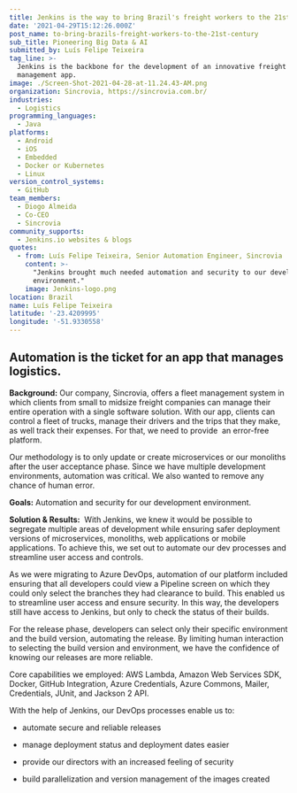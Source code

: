 ```yaml
---
title: Jenkins is the way to bring Brazil's freight workers to the 21st century
date: '2021-04-29T15:12:26.000Z'
post_name: to-bring-brazils-freight-workers-to-the-21st-century
sub_title: Pioneering Big Data & AI
submitted_by: Luís Felipe Teixeira
tag_line: >-
  Jenkins is the backbone for the development of an innovative freight
  management app.
image: ./Screen-Shot-2021-04-28-at-11.24.43-AM.png
organization: Sincrovia, https://sincrovia.com.br/
industries:
  - Logistics
programming_languages:
  - Java
platforms:
  - Android
  - iOS
  - Embedded
  - Docker or Kubernetes
  - Linux
version_control_systems:
  - GitHub
team_members:
  - Diogo Almeida
  - Co-CEO
  - Sincrovia
community_supports:
  - Jenkins.io websites & blogs
quotes:
  - from: Luís Felipe Teixeira, Senior Automation Engineer, Sincrovia
    content: >-
      "Jenkins brought much needed automation and security to our development
      environment."
    image: Jenkins-logo.png
location: Brazil
name: Luís Felipe Teixeira
latitude: '-23.4209995'
longitude: '-51.9330558'
---
```

## Automation is the ticket for an app that manages logistics.

**Background:** Our company, Sincrovia, offers a fleet management system in which clients from small to midsize freight companies can manage their entire operation with a single software solution. With our app, clients can control a fleet of trucks, manage their drivers and the trips that they make, as well track their expenses. For that, we need to provide  an error-free platform.

Our methodology is to only update or create microservices or our monoliths after the user acceptance phase. Since we have multiple development environments, automation was critical. We also wanted to remove any chance of human error.

**Goals:** Automation and security for our development environment.

<Testimonal idx="0" />

**Solution & Results:**  With Jenkins, we knew it would be possible to segregate multiple areas of development while ensuring safer deployment versions of microservices, monoliths, web applications or mobile applications. To achieve this, we set out to automate our dev processes and streamline user access and controls.

As we were migrating to Azure DevOps, automation of our platform included ensuring that all developers could view a Pipeline screen on which they could only select the branches they had clearance to build. This enabled us to streamline user access and ensure security. In this way, the developers still have access to Jenkins, but only to check the status of their builds.

For the release phase, developers can select only their specific environment and the build version, automating the release. By limiting human interaction to selecting the build version and environment, we have the confidence of knowing our releases are more reliable.

Core capabilities we employed: AWS Lambda, Amazon Web Services SDK, Docker, GitHub Integration, Azure Credentials, Azure Commons, Mailer, Credentials, JUnit, and Jackson 2 API.

With the help of Jenkins, our DevOps processes enable us to:

-   automate secure and reliable releases

-   manage deployment status and deployment dates easier

-   provide our directors with an increased feeling of security

-   build parallelization and version management of the images created
